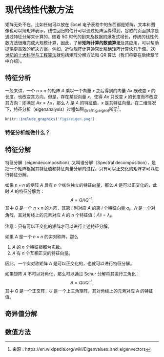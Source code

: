 # 现代线性代数方法 {#matrices}
 
矩阵无处不在，比如任何可以放在 Excel 电子表格中的东西都是矩阵，文本和图像也可以用矩阵表示，线性回归的估计可以通过矩阵运算得到，谷歌的页面排序是通过特征分解来计算的。随着 5G 时代的到来及数据的爆发式增长，传统的线性代数方法很难完成大规模计算，因此，了解**矩阵计算的数值算法**及其应用，可以帮助提供更高效的解决方案。例如，近似矩阵计算通常比精确矩阵计算快几千倍。[20世纪的十大科学与工程算法](http://pi.math.cornell.edu/~web6140/)就包括矩阵分解方法和 QR 算法（我们将要在后续章节中介绍）。


## 特征分析 

一般来讲，一个 $n \times n$ 的矩阵 $A$ 乘以一个向量 $x$ 之后得到的向量 $Ax$ 既改变 $x$ 的长度，也改变其方向。但是，存在某些向量 $x$，使得 $Ax$ 只改变 $x$ 的长度而不改变其方向：即满足 $Ax = \lambda x$，那么 $\lambda$ 是 $A$ 的特征值，$x$ 是其特征向量。在二维情况下，特征分析（eigenanalysis）过程如图~\@ref(fig:eigen)~所示^[来源：https://en.wikipedia.org/wiki/Eigenvalues_and_eigenvectors]。

```r
knitr::include_graphics('figs/eigen.png')
```

### 特征分析能做什么？{-}


## 特征分解

特征分解（eigendecomposition）又叫谱分解（Spectral decomposition），是把一个矩阵根据其特征值和特征向量分解的过程。只有可以正交化的矩阵才可以进行特征分解。

如果 $n \times n$ 的矩阵 $A$ 具有 $n$ 个线性独立的特征向量，那么 $A$ 是可以正交化的，此时 $A$ 的特征分解为：
$$A = Q \Lambda Q^{-1},$$
其中 $Q$ 是一个 $n \times n$ 的方阵，其第 $i$ 列对应 $A$ 的第 $i$ 个特征向量 $q_{i}$，$\Lambda$ 是一个对角阵，其对角线上的元素对应 $A$ 的 $n$ 个特征值：$\Lambda{ii} = \lambda_{i}$。

注意：只有可以正交化的矩阵才可以进行上述特征分解。

如果 $A$ 是一个 $n \times n$ 的实对称阵，那么

1. $A$ 的 $n$ 个特征根都为实数。
2. $A$ 有 $n$ 个互相正交的特征向量。

因此，一个实对称矩阵 $A$ 是可以正交化的，也就可以进行特征分解。

如果矩阵 $A$ 不可以对角化，那么可以通过 Schur 分解将其进行三角化：
$$A = QUQ^{-1},$$
其中 $Q$ 是一个正交阵，$U$ 是一个上三角矩阵，其对角线上的元素对应 $A$ 的特征值。


## 奇异值分解

## 数值方法



